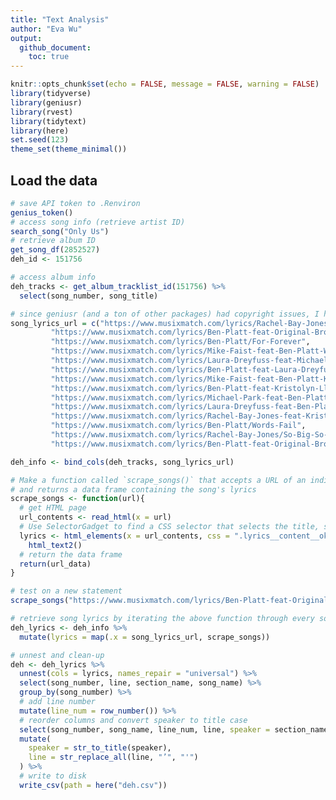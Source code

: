 ```yaml
---
title: "Text Analysis"
author: "Eva Wu"
output: 
  github_document:
    toc: true
---
```


```r
knitr::opts_chunk$set(echo = FALSE, message = FALSE, warning = FALSE)
library(tidyverse)
library(geniusr)
library(rvest)
library(tidytext)
library(here)
set.seed(123)
theme_set(theme_minimal())
```

## Load the data

```r
# save API token to .Renviron
genius_token()
# access song info (retrieve artist ID)
search_song("Only Us")
# retrieve album ID
get_song_df(2852527)
deh_id <- 151756
```

```r
# access album info 
deh_tracks <- get_album_tracklist_id(151756) %>%
  select(song_number, song_title)

# since geniusr (and a ton of other packages) had copyright issues, I had to manually add the urls to a tibble
song_lyrics_url = c("https://www.musixmatch.com/lyrics/Rachel-Bay-Jones-feat-Jennifer-Laura-Thompson/Anybody-Have-a-Map-2",
         "https://www.musixmatch.com/lyrics/Ben-Platt-feat-Original-Broadway-Cast-of-Dear-Evan-Hansen/Waving-Through-a-Window-2",
         "https://www.musixmatch.com/lyrics/Ben-Platt/For-Forever",
         "https://www.musixmatch.com/lyrics/Mike-Faist-feat-Ben-Platt-Will-Roland/Sincerely-Me-2",
         "https://www.musixmatch.com/lyrics/Laura-Dreyfuss-feat-Michael-Park-Jennifer-Laura-Thompson/Requiem-2",
         "https://www.musixmatch.com/lyrics/Ben-Platt-feat-Laura-Dreyfuss/If-I-Could-Tell-Her-2",
         "https://www.musixmatch.com/lyrics/Mike-Faist-feat-Ben-Platt-Kristolyn-Lloyd-Will-Roland-Jennifer-Laura-Thompson-Original-Broadway-Cast-of-Dear-Evan-Hansen/Disappear-2",
         "https://www.musixmatch.com/lyrics/Ben-Platt-feat-Kristolyn-Lloyd-Will-Roland-Laura-Dreyfuss-Original-Broadway-Cast-of-Dear-Evan-Hansen/You-Will-Be-Found-2",
         "https://www.musixmatch.com/lyrics/Michael-Park-feat-Ben-Platt/To-Break-in-a-Glove-2",
         "https://www.musixmatch.com/lyrics/Laura-Dreyfuss-feat-Ben-Platt/Only-Us-2",
         "https://www.musixmatch.com/lyrics/Rachel-Bay-Jones-feat-Kristolyn-Lloyd-Will-Roland-Ben-Platt/Good-for-You-2",
         "https://www.musixmatch.com/lyrics/Ben-Platt/Words-Fail",
         "https://www.musixmatch.com/lyrics/Rachel-Bay-Jones/So-Big-So-Small",
         "https://www.musixmatch.com/lyrics/Ben-Platt-feat-Original-Broadway-Cast-of-Dear-Evan-Hansen/Finale-2")

deh_info <- bind_cols(deh_tracks, song_lyrics_url)

# Make a function called `scrape_songs()` that accepts a URL of an individual document, scrapes the page,
# and returns a data frame containing the song's lyrics
scrape_songs <- function(url){
  # get HTML page
  url_contents <- read_html(x = url)
  # Use SelectorGadget to find a CSS selector that selects the title, singers, and lyrics
  lyrics <- html_elements(x = url_contents, css = ".lyrics__content__ok") %>%
    html_text2()
  # return the data frame
  return(url_data)
}

# test on a new statement
scrape_songs("https://www.musixmatch.com/lyrics/Ben-Platt-feat-Original-Broadway-Cast-of-Dear-Evan-Hansen/Finale-2")

# retrieve song lyrics by iterating the above function through every song in the album
deh_lyrics <- deh_info %>%
  mutate(lyrics = map(.x = song_lyrics_url, scrape_songs))
```

```r
# unnest and clean-up
deh <- deh_lyrics %>%
  unnest(cols = lyrics, names_repair = "universal") %>%
  select(song_number, line, section_name, song_name) %>%
  group_by(song_number) %>%
  # add line number
  mutate(line_num = row_number()) %>%
  # reorder columns and convert speaker to title case
  select(song_number, song_name, line_num, line, speaker = section_name) %>%
  mutate(
    speaker = str_to_title(speaker),
    line = str_replace_all(line, "’", "'")
  ) %>%
  # write to disk
  write_csv(path = here("deh.csv"))
```